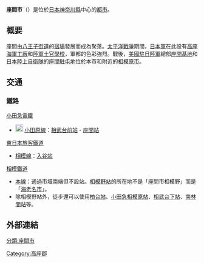 {{日本都市|
自治體名=座間市|
圖像=[[File:Nagaya_mon_in_Yatoyama.JPG|240px]]|
圖像說明=[[神奈川縣立座間谷戶山公園|神奈川縣立座間谷戶山公園]]|
市章=[[File:神奈川県座間市市章.svg|100px]]|
日文原名=座間市|
平假名=ざまし|
羅馬字拼音=Zama-shi|
都道府縣=神奈川縣|
支廳=|
編號=14216-6|
面積=17.58|
邊界未定=|
人口=127,704|
統計時間=2008年5月1日|
自治體=[[相模原市|相模原市]]、[[大和市|大和市]]、[[厚木市|厚木市]]、[[海老名市|海老名市]]|
樹=[[木犀|木犀]]|
花=[[向日葵|向日葵]]|
鳥=[[白脸山雀|白脸山雀]]|
其他象徵物=|
其他象徵=|
市長=遠藤三紀夫|
郵遞區號=252-8566|
所在地=座間市綠丘一丁目1番1號|
電話號碼=46-255-1111|
外部連結=http://www.city.zama.kanagawa.jp/|
地圖=[[File:Zama_in_Kanagawa_Prefecture.png|250px]]|
註記=人口：[http://www.city.zama.kanagawa.jp/index_m/youkoso/population/population.htm 座間市官方網頁]|
}}
'''座間市'''（{{jpn|j=座間市|hg=ざまし|rm=Zama shi|f=y}}）是位於[[日本|日本]][[神奈川縣|神奈川縣]]中心的[[都市|都市]]。

== 概要 ==
座間由[[八王子街道|八王子街道]]的[[宿場|宿場]]發展而成為聚落。[[太平洋戰爭|太平洋戰爭]]期間，[[日本軍|日本軍]]在此設有[[高座海軍工廠|高座海軍工廠]]和[[日本陸軍士官學校|陸軍士官學校]]，軍都的色彩強烈。戰後，[[美國駐日陸軍|美國駐日陸軍]]總部[[座間基地|座間基地]]和[[日本陸上自衛隊|日本陸上自衛隊]]的[[座間駐屯地|座間駐屯地]]位於本市和附近的[[相模原市|相模原市]]。
== 交通 ==
=== 鐵路 ===
; [[小田急電鐵|小田急電鐵]]
* [[File:Odakyu_odawara_logo.svg|20px]] [[小田原線|小田原線]]：[[相武台前站|相武台前站]] - [[座間站|座間站]]
; [[東日本旅客鐵道|東日本旅客鐵道]]
* [[相模線|相模線]]：[[入谷站_(神奈川縣)|入谷站]]
; [[相模鐵道|相模鐵道]]
* [[相鐵本線|本線]]：通過市域南端但不設站。[[相模野站|相模野站]]的所在地不是「座間市相模野」而是「[[海老名市|海老名市]]{{link-ja|東柏谷|東柏ケ谷}}」。
*除相模野站外，徒步還可以使用[[柏台站|柏台站]]、[[小田急相模原站|小田急相模原站]]、[[相武台下站|相武台下站]]、[[南林間站|南林間站]]等。
== 外部連結 ==
{{Commonscat|Zama, Kanagawa}}

{{神奈川縣}}
{{Authority control}}
{{日本地理小作品}}

<!--- [[category:座間市|category:座間市]]-->
[[分類:座間市|分類:座間市]]
[[Category:高座郡|Category:高座郡]]